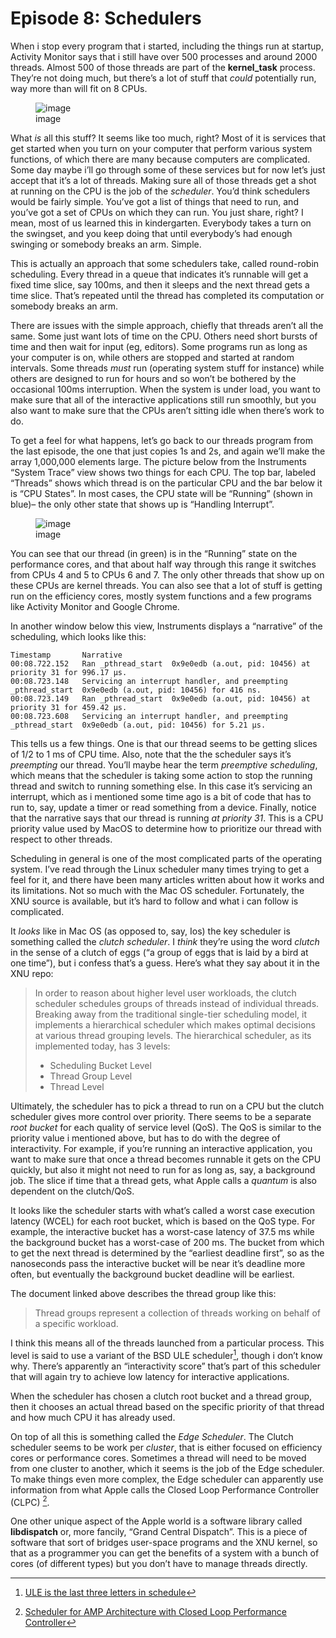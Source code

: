 
# Episode 8: Schedulers {.unnumbered}

When i stop every program that i started, including the things run at startup, Activity Monitor says that i still
have over 500 processes and around 2000 threads. Almost 500 of those threads are part of the __kernel_task__ process.
They're not doing much, but there's a lot of stuff that _could_ potentially run, way more than will fit on 8 CPUs.

![image](allproc.png)

What _is_ all this stuff?  It seems like too much, right?  Most of it is services that get started when you turn
on your computer that perform various system functions, of which there are many because computers are complicated.
Some day maybe i'll go through some of these services but for now let's just accept that it's a lot of threads.
Making sure all of those threads get a shot at running on the CPU is the job of the _scheduler_.
You'd think schedulers would be fairly simple.  You've got a list of things that need to run, and you've got
a set of CPUs on which they can run.  You just share, right?  I mean, most of us learned this in
kindergarten.  Everybody takes a turn on the swingset, and you keep doing that until everybody's had enough
swinging or somebody breaks an arm.  Simple.

This is actually an approach that some schedulers take, called round-robin scheduling.  Every thread
in a queue that indicates it's runnable will get a fixed time slice, say 100ms, and then
it sleeps and the next thread gets a time slice.  That's repeated until the thread has completed its
computation or somebody breaks an arm.

There are issues with the simple approach, chiefly that threads aren't all the same.  Some just want
lots of time on the CPU.  Others need short bursts of time and then wait for input (eg, editors).  Some programs
run as long as your computer is on, while others are stopped and started at random intervals.  Some threads _must_
run (operating system stuff for instance) while others are designed to run for hours and so won't be bothered
by the occasional 100ms interruption.  When the system is under load, you want to make sure that all of the interactive
applications still run smoothly, but you also want to make sure that the CPUs aren't sitting idle when there's
work to do.

To get a feel for what happens, let's go back to our threads program from the last episode, the one that just
copies 1s and 2s, and again we'll make the array 1,000,000 elements large.  The picture below from the Instruments
"System Trace" view shows two things
for each CPU.  The top bar, labeled "Threads" shows which thread is on the particular CPU and the bar below it
is "CPU States".  In most cases, the CPU state will be "Running" (shown in blue)-- the only other state that shows
up is "Handling Interrupt".

![image](running.png)

You can see that our thread (in green) is in the "Running" state on the performance cores, and that about half way
through this range it switches from CPUs 4 and 5 to CPUs 6 and 7.  The only other threads that show up on these
CPUs are kernel threads.  You can also see that a lot of stuff is getting run on the efficiency cores, mostly
system functions and a few programs like Activity Monitor and Google Chrome.

In another window below this view, Instruments displays a "narrative" of the scheduling, which looks like this:

```console
Timestamp	    Narrative	
00:08.722.152	Ran _pthread_start  0x9e0edb (a.out, pid: 10456) at priority 31 for 996.17 µs.	
00:08.723.148	Servicing an interrupt handler, and preempting _pthread_start  0x9e0edb (a.out, pid: 10456) for 416 ns.	
00:08.723.149	Ran _pthread_start  0x9e0edb (a.out, pid: 10456) at priority 31 for 459.42 µs.	
00:08.723.608	Servicing an interrupt handler, and preempting _pthread_start  0x9e0edb (a.out, pid: 10456) for 5.21 µs.	
```

This tells us a few things.  One is that our thread seems to be getting slices of 1/2 to 1 ms of CPU time.  Also, note
that the the scheduler says it's _preempting_ our thread.  You'll maybe hear the term _preemptive scheduling_, which
means that the scheduler is taking some action to stop the running thread and switch to running something else.
In this case it's servicing an interrupt, which as i mentioned some time ago is a bit of code that has to run
to, say, update a timer or read something from a device. Finally, notice that the narrative says that our thread is running _at priority 31_.  This is a CPU priority
value used by MacOS to determine how to prioritize our thread with respect to other threads.

Scheduling in general is one of the most complicated parts of the operating system.  I've read through
the Linux scheduler many times trying to get a feel for it, and there have been many articles written
about how it works and its limitations.  Not so much with the Mac OS scheduler.  Fortunately, the XNU
source is available, but it's hard to follow and what i can follow is complicated.

It _looks_ like in Mac OS (as opposed to, say, Ios) the key scheduler is something called the _clutch scheduler_.
I _think_ they're using the word _clutch_ in the sense of a clutch of eggs ("a group of eggs that is laid by a bird at one time"),
but i confess that's a guess.  Here's what they say about it in the XNU repo:

>In order to reason about higher level user workloads, the clutch scheduler schedules groups of threads instead of individual threads. Breaking away from the traditional single-tier scheduling model, it implements a hierarchical scheduler which makes optimal decisions at various thread grouping levels. The hierarchical scheduler, as its implemented today, has 3 levels:
>
> - Scheduling Bucket Level
> - Thread Group Level
> - Thread Level

Ultimately, the scheduler has to pick a thread to run on a CPU but the clutch scheduler gives more control over
priority.  There seems to be a separate _root bucket_ for each quality of service level (QoS).  The QoS is similar to
the priority value i mentioned above, but has to do with the degree of interactivity.  For example, if you're running
an interactive application, you want to make sure that once a thread becomes runnable it gets on the CPU quickly,
but also it might not need to run for as long as, say, a background job.  The slice if time that a thread gets, what
Apple calls a _quantum_ is also dependent on the clutch/QoS.

It looks like the scheduler starts with what's called a worst case execution latency (WCEL) for each root bucket,
which is based on the QoS type.  For example, the interactive bucket has a worst-case latency of 37.5 ms while
the background bucket has a worst-case of 200 ms.  The bucket from which to get the next thread is determined
by the "earliest deadline first", so as the nanoseconds pass the interactive bucket will be near it's deadline
more often, but eventually the background bucket deadline will be earliest.

The document linked above describes the thread group like this:

> Thread groups represent a collection of threads working on behalf of a specific workload.

I think this means all of the threads launched from a particular process.  This level is said to use a variant
of the BSD ULE scheduler[^1], though i don't know why.  There's apparently an "interactivity score" that's part
of this scheduler that will again try to achieve low latency for interactive applications.

When the scheduler has chosen a clutch root bucket and a thread group, then it chooses an actual thread based on
the specific priority of that thread and how much CPU it has already used.

On top of all this is something called the _Edge Scheduler_.  The Clutch scheduler seems to be work per _cluster_, that is either focused on
efficiency cores or performance cores.  Sometimes a thread will need to be moved from one cluster to another, which it seems is
the job of the Edge scheduler.  To make things even more complex, the Edge scheduler can apparently use information
from what Apple calls the Closed Loop Performance Controller (CLPC) [^2].  

One other unique aspect of the Apple world is a software library called __libdispatch__ or, more fancily, "Grand Central Dispatch".
This is a piece of software that sort of bridges user-space programs and the XNU kernel, so that as a programmer you can get the
benefits of a system with a bunch of cores (of different types) but you don't have to manage threads directly.


[^1]: [ULE is the last three letters in schedule](https://github.com/freebsd/freebsd-src/blob/209905ec384eedd58f1b9b7ab774029d22787dfb/sys/kern/sched_ule.c#L90)
[^2]: [Scheduler for AMP Architecture with Closed Loop Performance Controller](https://patentimages.storage.googleapis.com/f9/16/b0/ec97812377dd95/US10417054.pdf)
